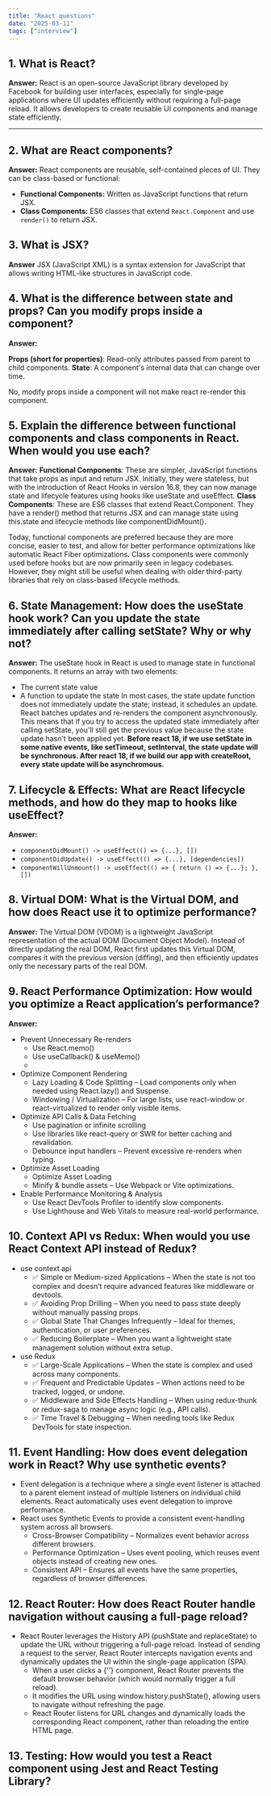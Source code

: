 ```yaml
---
title: "React questions"
date: "2025-03-11"
tags: ["interview"]
---
```


## 1. What is React?

**Answer:**
React is an open-source JavaScript library developed by Facebook for building user interfaces, especially for single-page applications where UI updates efficiently without requiring a full-page reload. It allows developers to create reusable UI components and manage state efficiently.

---

## 2. What are React components?

**Answer:**
React components are reusable, self-contained pieces of UI. They can be class-based or functional:

- **Functional Components:** Written as JavaScript functions that return JSX.
- **Class Components:** ES6 classes that extend `React.Component` and use `render()` to return JSX.

## 3. What is JSX?

**Answer**
JSX (JavaScript XML) is a syntax extension for JavaScript that allows writing HTML-like structures in JavaScript code.

## 4. What is the difference between state and props? Can you modify props inside a component?

**Answer:**

**Props (short for properties)**: Read-only attributes passed from parent to child components.
**State**: A component's internal data that can change over time.

No, modify props inside a component will not make react re-render this component.

## 5. Explain the difference between functional components and class components in React. When would you use each?

**Answer:**
**Functional Components**: These are simpler, JavaScript functions that take props as input and return JSX. Initially, they were stateless, but with the introduction of React Hooks in version 16.8, they can now manage state and lifecycle features using hooks like useState and useEffect.
**Class Components**: These are ES6 classes that extend React.Component. They have a render() method that returns JSX and can manage state using this.state and lifecycle methods like componentDidMount().

Today, functional components are preferred because they are more concise, easier to test, and allow for better performance optimizations like automatic React Fiber optimizations.
Class components were commonly used before hooks but are now primarily seen in legacy codebases. However, they might still be useful when dealing with older third-party libraries that rely on class-based lifecycle methods.

## 6. State Management: How does the useState hook work? Can you update the state immediately after calling setState? Why or why not?

**Answer:**
The useState hook in React is used to manage state in functional components. It returns an array with two elements:

- The current state value
- A function to update the state
  In most cases, the state update function does not immediately update the state; instead, it schedules an update. React batches updates and re-renders the component asynchronously. This means that if you try to access the updated state immediately after calling setState, you'll still get the previous value because the state update hasn't been applied yet.
  **Before react 18, if we use setState in some native events, like setTimeout, setInterval, the state update will be synchronous. After react 18, if we build our app with createRoot, every state update will be asynchromous.**

## 7. Lifecycle & Effects: What are React lifecycle methods, and how do they map to hooks like useEffect?

**Answer:**

- `componentDidMount() -> useEffect(() => {...}, [])`
- `componentDidUpdate() -> useEffect(() => {...}, [dependencies])`
- `componentWillUnmount() -> useEffect(() => { return () => {...}; }, [])`

## 8. Virtual DOM: What is the Virtual DOM, and how does React use it to optimize performance?

**Answer:**
The Virtual DOM (VDOM) is a lightweight JavaScript representation of the actual DOM (Document Object Model). Instead of directly updating the real DOM, React first updates this Virtual DOM, compares it with the previous version (diffing), and then efficiently updates only the necessary parts of the real DOM.

## 9. React Performance Optimization: How would you optimize a React application’s performance?

**Answer:**

- Prevent Unnecessary Re-renders
  - Use React.memo()
  - Use useCallback() & useMemo()
  -
- Optimize Component Rendering
  - Lazy Loading & Code Splitting – Load components only when needed using React.lazy() and Suspense.
  - Windowing / Virtualization – For large lists, use react-window or react-virtualized to render only visible items.
- Optimize API Calls & Data Fetching
  - Use pagination or infinite scrolling
  - Use libraries like react-query or SWR for better caching and revalidation.
  - Debounce input handlers – Prevent excessive re-renders when typing.
- Optimize Asset Loading
  - Optimize Asset Loading
  - Minify & bundle assets – Use Webpack or Vite optimizations.
- Enable Performance Monitoring & Analysis
  - Use React DevTools Profiler to identify slow components.
  - Use Lighthouse and Web Vitals to measure real-world performance.

## 10. Context API vs Redux: When would you use React Context API instead of Redux?

- use context api
  - ✅ Simple or Medium-sized Applications – When the state is not too complex and doesn’t require advanced features like middleware or devtools.
  - ✅ Avoiding Prop Drilling – When you need to pass state deeply without manually passing props.
  - ✅ Global State That Changes Infrequently – Ideal for themes, authentication, or user preferences.
  - ✅ Reducing Boilerplate – When you want a lightweight state management solution without extra setup.
- use Redux
  - ✅ Large-Scale Applications – When the state is complex and used across many components.
  - ✅ Frequent and Predictable Updates – When actions need to be tracked, logged, or undone.
  - ✅ Middleware and Side Effects Handling – When using redux-thunk or redux-saga to manage async logic (e.g., API calls).
  - ✅ Time Travel & Debugging – When needing tools like Redux DevTools for state inspection.

## 11. Event Handling: How does event delegation work in React? Why use synthetic events?

- Event delegation is a technique where a single event listener is attached to a parent element instead of multiple listeners on individual child elements. React automatically uses event delegation to improve performance.
- React uses Synthetic Events to provide a consistent event-handling system across all browsers.
  - Cross-Browser Compatibility – Normalizes event behavior across different browsers.
  - Performance Optimization – Uses event pooling, which reuses event objects instead of creating new ones.
  - Consistent API – Ensures all events have the same properties, regardless of browser differences.

## 12. React Router: How does React Router handle navigation without causing a full-page reload?

- React Router leverages the History API (pushState and replaceState) to update the URL without triggering a full-page reload. Instead of sending a request to the server, React Router intercepts navigation events and dynamically updates the UI within the single-page application (SPA).
  - When a user clicks a {'<Link>'} component, React Router prevents the default browser behavior (which would normally trigger a full reload).
  - It modifies the URL using window.history.pushState(), allowing users to navigate without refreshing the page.
  - React Router listens for URL changes and dynamically loads the corresponding React component, rather than reloading the entire HTML page.

## 13. Testing: How would you test a React component using Jest and React Testing Library?
